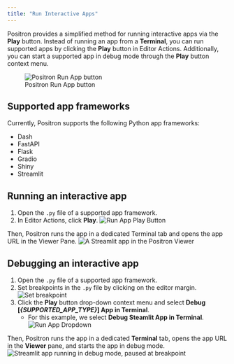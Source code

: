 ```yaml
---
title: "Run Interactive Apps"
---
```


Positron provides a simplified method for running interactive apps via the **Play** button. Instead of running an app from a **Terminal**, you can run supported apps by clicking the **Play** button in Editor Actions.  Additionally, you can start a supported app in debug mode through the **Play** button context menu.

![Positron Run App button](images/run-app-button.png)

## Supported app frameworks

Currently, Positron supports the following Python app frameworks:

- Dash
- FastAPI
- Flask
- Gradio
- Shiny
- Streamlit

## Running an interactive app

1. Open the `.py` file of a supported app framework.
2. In Editor Actions, click **Play**.
    ![Run App Play Button](images/run-app-play-button.png)

Then, Positron runs the app in a dedicated Terminal tab and opens the app URL in the Viewer Pane.
    ![A Streamlit app in the Positron Viewer](images/run-app-streamlit.png)

## Debugging an interactive app

1. Open the `.py` file of a supported app framework.
2. Set breakpoints in the `.py` file by clicking on the editor margin.
    ![Set breakpoint](images/run-app-debug-breakpoint.png)
3. Click the **Play** button drop-down context menu and select **Debug [*{SUPPORTED_APP_TYPE}*] App in Terminal**.  
    - For this example, we select **Debug Steamlit App in Terminal**.
    ![Run App Dropdown](images/run-app-debug-streamlit.png)

Then, Positron runs the app in a dedicated **Terminal** tab, opens the app URL in the **Viewer** pane, and starts the app in debug mode.
    ![Streamlit app running in debug mode, paused at breakpoint](images/run-app-debug-streamlit-paused-at-breakpoint.png)
